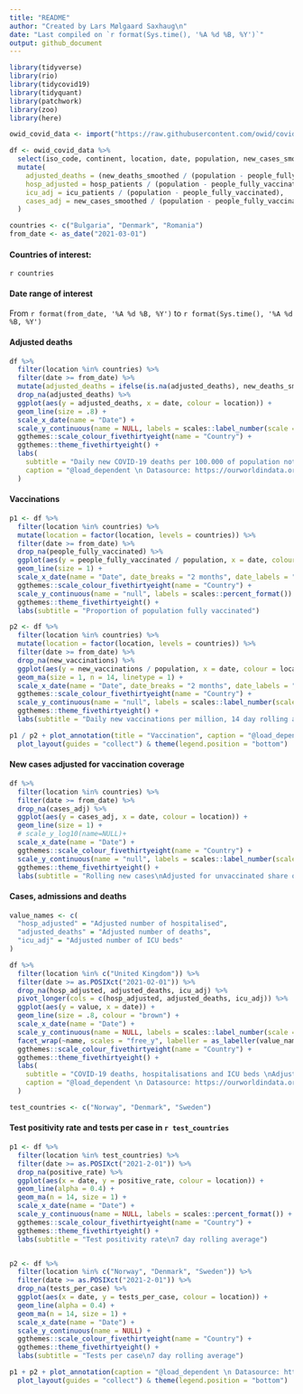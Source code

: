 ```yaml
---
title: "README"
author: "Created by Lars Mølgaard Saxhaug\n"
date: "Last compiled on `r format(Sys.time(), '%A %d %B, %Y')`"
output: github_document
---
```


```r
library(tidyverse)
library(rio)
library(tidycovid19)
library(tidyquant)
library(patchwork)
library(zoo)
library(here)
```

```r
owid_covid_data <- import("https://raw.githubusercontent.com/owid/covid-19-data/master/public/data/owid-covid-data.csv")

df <- owid_covid_data %>%
  select(iso_code, continent, location, date, population, new_cases_smoothed, people_fully_vaccinated, new_deaths_smoothed, hosp_patients, icu_patients, new_deaths, positive_rate, tests_per_case, people_vaccinated, new_vaccinations_smoothed_per_million, new_vaccinations) %>%
  mutate(
    adjusted_deaths = (new_deaths_smoothed / (population - people_fully_vaccinated)),
    hosp_adjusted = hosp_patients / (population - people_fully_vaccinated),
    icu_adj = icu_patients / (population - people_fully_vaccinated),
    cases_adj = new_cases_smoothed / (population - people_fully_vaccinated)
  )

```

```r
countries <- c("Bulgaria", "Denmark", "Romania")
from_date <- as_date("2021-03-01")
```

#### Countries of interest: 
`r countries `

#### Date range of interest
From   `r format(from_date, '%A %d %B, %Y')` to `r format(Sys.time(), '%A %d %B, %Y')`

#### Adjusted deaths
```r
df %>%
  filter(location %in% countries) %>%
  filter(date >= from_date) %>%
  mutate(adjusted_deaths = ifelse(is.na(adjusted_deaths), new_deaths_smoothed / population, adjusted_deaths)) %>%
  drop_na(adjusted_deaths) %>%
  ggplot(aes(y = adjusted_deaths, x = date, colour = location)) +
  geom_line(size = .8) +
  scale_x_date(name = "Date") +
  scale_y_continuous(name = NULL, labels = scales::label_number(scale = 100000)) +
  ggthemes::scale_colour_fivethirtyeight(name = "Country") +
  ggthemes::theme_fivethirtyeight() +
  labs(
    subtitle = "Daily new COVID-19 deaths per 100.000 of population not fully vaccinated \nRolling 7 day average",
    caption = "@load_dependent \n Datasource: https://ourworldindata.org"
  )
```
#### Vaccinations
```r
p1 <- df %>%
  filter(location %in% countries) %>%
  mutate(location = factor(location, levels = countries)) %>%
  filter(date >= from_date) %>%
  drop_na(people_fully_vaccinated) %>%
  ggplot(aes(y = people_fully_vaccinated / population, x = date, colour = location)) +
  geom_line(size = 1) +
  scale_x_date(name = "Date", date_breaks = "2 months", date_labels = "%B") +
  ggthemes::scale_colour_fivethirtyeight(name = "Country") +
  scale_y_continuous(name = "null", labels = scales::percent_format()) +
  ggthemes::theme_fivethirtyeight() +
  labs(subtitle = "Proportion of population fully vaccinated")

p2 <- df %>%
  filter(location %in% countries) %>%
  mutate(location = factor(location, levels = countries)) %>%
  filter(date >= from_date) %>%
  drop_na(new_vaccinations) %>%
  ggplot(aes(y = new_vaccinations / population, x = date, colour = location)) +
  geom_ma(size = 1, n = 14, linetype = 1) +
  scale_x_date(name = "Date", date_breaks = "2 months", date_labels = "%B") +
  ggthemes::scale_colour_fivethirtyeight(name = "Country") +
  scale_y_continuous(name = "null", labels = scales::label_number(scale = 1000000)) +
  ggthemes::theme_fivethirtyeight() +
  labs(subtitle = "Daily new vaccinations per million, 14 day rolling average")

p1 / p2 + plot_annotation(title = "Vaccination", caption = "@load_dependent \n Datasource: https://ourworldindata.org") +
  plot_layout(guides = "collect") & theme(legend.position = "bottom")
```
#### New cases adjusted for vaccination coverage
```r
df %>%
  filter(location %in% countries) %>%
  filter(date >= from_date) %>%
  drop_na(cases_adj) %>%
  ggplot(aes(y = cases_adj, x = date, colour = location)) +
  geom_line(size = 1) +
  # scale_y_log10(name=NULL)+
  scale_x_date(name = "Date") +
  ggthemes::scale_colour_fivethirtyeight(name = "Country") +
  scale_y_continuous(name = "null", labels = scales::label_number(scale = 100000)) +
  ggthemes::theme_fivethirtyeight() +
  labs(subtitle = "Rolling new cases\nAdjusted for unvaccinated share of population\nPer 100.000")
```

#### Cases, admissions and deaths 
```r

value_names <- c(
  "hosp_adjusted" = "Adjusted number of hospitalised",
  "adjusted_deaths" = "Adjusted number of deaths",
  "icu_adj" = "Adjusted number of ICU beds"
)

df %>%
  filter(location %in% c("United Kingdom")) %>%
  filter(date >= as.POSIXct("2021-02-01")) %>%
  drop_na(hosp_adjusted, adjusted_deaths, icu_adj) %>%
  pivot_longer(cols = c(hosp_adjusted, adjusted_deaths, icu_adj)) %>%
  ggplot(aes(y = value, x = date)) +
  geom_line(size = .8, colour = "brown") +
  scale_x_date(name = "Date") +
  scale_y_continuous(name = NULL, labels = scales::label_number(scale = 100000)) +
  facet_wrap(~name, scales = "free_y", labeller = as_labeller(value_names)) +
  ggthemes::scale_colour_fivethirtyeight(name = "Country") +
  ggthemes::theme_fivethirtyeight() +
  labs(
    subtitle = "COVID-19 deaths, hospitalisations and ICU beds \nAdjusted for share of population not fully vaccinated (per 100.000)",
    caption = "@load_dependent \n Datasource: https://ourworldindata.org"
  )
```

```r
test_countries <- c("Norway", "Denmark", "Sweden")
```

#### Test positivity rate and tests per case in `r test_countries`
```r
p1 <- df %>%
  filter(location %in% test_countries) %>%
  filter(date >= as.POSIXct("2021-2-01")) %>%
  drop_na(positive_rate) %>%
  ggplot(aes(x = date, y = positive_rate, colour = location)) +
  geom_line(alpha = 0.4) +
  geom_ma(n = 14, size = 1) +
  scale_x_date(name = "Date") +
  scale_y_continuous(name = NULL, labels = scales::percent_format()) +
  ggthemes::scale_colour_fivethirtyeight(name = "Country") +
  ggthemes::theme_fivethirtyeight() +
  labs(subtitle = "Test positivity rate\n7 day rolling average")


p2 <- df %>%
  filter(location %in% c("Norway", "Denmark", "Sweden")) %>%
  filter(date >= as.POSIXct("2021-2-01")) %>%
  drop_na(tests_per_case) %>%
  ggplot(aes(x = date, y = tests_per_case, colour = location)) +
  geom_line(alpha = 0.4) +
  geom_ma(n = 14, size = 1) +
  scale_x_date(name = "Date") +
  scale_y_continuous(name = NULL) +
  ggthemes::scale_colour_fivethirtyeight(name = "Country") +
  ggthemes::theme_fivethirtyeight() +
  labs(subtitle = "Tests per case\n7 day rolling average")

p1 + p2 + plot_annotation(caption = "@load_dependent \n Datasource: https://ourworldindata.org") +
  plot_layout(guides = "collect") & theme(legend.position = "bottom")
```

